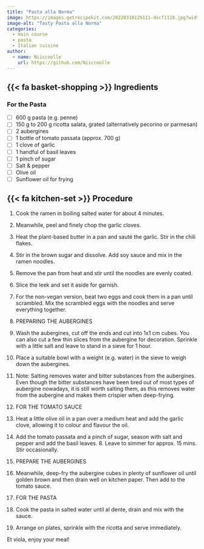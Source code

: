```yaml
---
title: "Pasta alla Norma"
image: https://images.getrecipekit.com/20220310125111-dscf1118.jpg?width=650&quality=90& 
image-alt: "Tasty Pasta alla Norma"
categories:
  - main course
  - pasta
  - Italian cuisine 
author:
  - name: Niiccoolle
    url: https://github.com/Niiccoolle
---
```


## {{< fa basket-shopping >}} Ingredients

### For the Pasta

-   [ ] 600 g pasta (e.g. penne)
-   [ ] 150 g to 200 g ricotta salata, grated (alternatively pecorino or parmesan)
-   [ ] 2 aubergines
-   [ ] 1 bottle of tomato passata (approx. 700 g)
-   [ ] 1 clove of garlic
-   [ ] 1 handful of basil leaves
-   [ ] 1 pinch of sugar
-   [ ] Salt & pepper 
-   [ ] Olive oil
-   [ ] Sunflower oil for frying

## {{< fa kitchen-set >}} Procedure

1.  Cook the ramen in boiling salted water for about 4 minutes.
2.  Meanwhile, peel and finely chop the garlic cloves.
3.  Heat the plant-based butter in a pan and sauté the garlic. Stir in the chili flakes.
4.  Stir in the brown sugar and dissolve. Add soy sauce and mix in the ramen noodles.
5.  Remove the pan from heat and stir until the noodles are evenly coated.
6.  Slice the leek and set it aside for garnish.
7.  For the non-vegan version, beat two eggs and cook them in a pan until scrambled. Mix the scrambled eggs with the noodles and serve everything together.



1.  PREPARING THE AUBERGINES
2.  Wash the aubergines, cut off the ends and cut into 1x1 cm cubes. You can also cut a few thin slices from the aubergine for decoration. Sprinkle with a little salt and leave to stand in a sieve for 1 hour.
3.  Place a suitable bowl with a weight (e.g. water) in the sieve to weigh down the aubergines.
4.  Note: Salting removes water and bitter substances from the aubergines. Even though the bitter substances have been bred out of most types of aubergine nowadays, it is still worth salting them, as this removes water from the aubergine and makes them crispier when deep-frying.

5.  FOR THE TOMATO SAUCE
6.  Heat a little olive oil in a pan over a medium heat and add the garlic clove, allowing it to colour and flavour the oil. 
7.  Add the tomato passata and a pinch of sugar, season with salt and pepper and add the basil leaves. 8.  Leave to simmer for approx. 15 mins. Stir occasionally.

9.  PREPARE THE AUBERGINES
10. Meanwhile, deep-fry the aubergine cubes in plenty of sunflower oil until golden brown and then drain well on kitchen paper. Then add to the tomato sauce.

11.  FOR THE PASTA
12.  Cook the pasta in salted water until al dente, drain and mix with the sauce.
13.  Arrange on plates, sprinkle with the ricotta and serve immediately.

Et viola, enjoy your meal!
